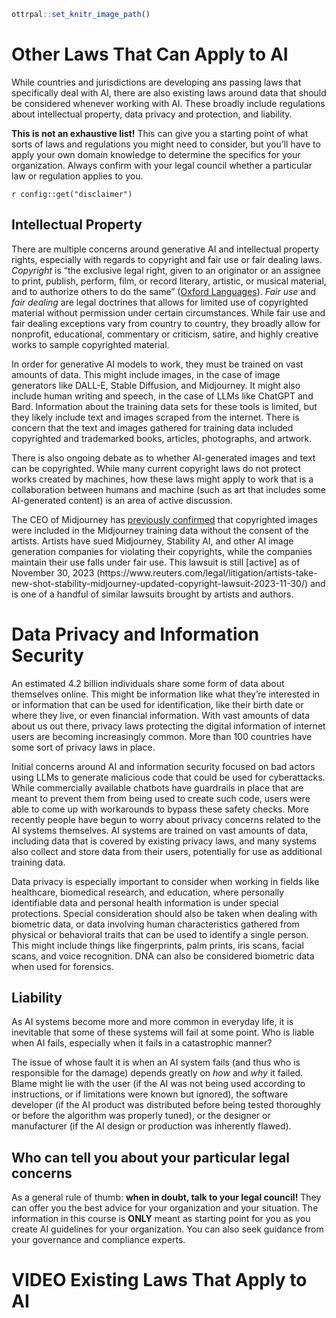 
```r
ottrpal::set_knitr_image_path()
```

# Other Laws That Can Apply to AI

While countries and jurisdictions are developing ans passing laws that specifically deal with AI, there are also existing laws around data that should be considered whenever working with AI. These broadly include regulations about intellectual property, data privacy and protection, and liability.

**This is not an exhaustive list!** This can give you a starting point of what sorts of laws and regulations you might need to consider, but you'll have to apply your own domain knowledge to determine the specifics for your organization. Always confirm with your legal council whether a particular law or regulation applies to you.

<div class = disclaimer>
`r config::get("disclaimer")`
</div>

## Intellectual Property

There are multiple concerns around generative AI and intellectual property rights, especially with regards to copyright and fair use or fair dealing laws. _Copyright_ is "the exclusive legal right, given to an originator or an assignee to print, publish, perform, film, or record literary, artistic, or musical material, and to authorize others to do the same" ([Oxford Languages](https://languages.oup.com/google-dictionary-en/)). _Fair use_ and _fair dealing_ are legal doctrines that allows for limited use of copyrighted material without permission under certain circumstances. While fair use and fair dealing exceptions vary from country to country, they broadly allow for nonprofit, educational, commentary or criticism, satire, and highly creative works to sample copyrighted material. 

In order for generative AI models to work, they must be trained on vast amounts of data. This might include images, in the case of image generators like DALL-E, Stable Diffusion, and Midjourney. It might also include human writing and speech, in the case of LLMs like ChatGPT and Bard. Information about the training data sets for these tools is limited, but they likely include text and images scraped from the internet. There is concern that the text and images gathered for training data included copyrighted and trademarked books, articles, photographs, and artwork. 

There is also ongoing debate as to whether AI-generated images and text can be copyrighted. While many current copyright laws do not protect works created by machines, how these laws might apply to work that is a collaboration between humans and machine (such as art that includes some AI-generated content) is an area of active discussion.

:::{.example}
The CEO of Midjourney has [previously confirmed](https://www.forbes.com/sites/robsalkowitz/2022/09/16/midjourney-founder-david-holz-on-the-impact-of-ai-on-art-imagination-and-the-creative-economy/?sh=141343b62d2b) that copyrighted images were included in the Midjourney training data without the consent of the artists. Artists have sued Midjourney, Stability AI, and other AI image generation companies for violating their copyrights, while the companies maintain their use falls under fair use. This lawsuit is still [active] as of November 30, 2023 (https://www.reuters.com/legal/litigation/artists-take-new-shot-stability-midjourney-updated-copyright-lawsuit-2023-11-30/) and is one of a handful of similar lawsuits brought by artists and authors.
:::

# Data Privacy and Information Security

An estimated 4.2 billion individuals share some form of data about themselves online. This might be information like what they're interested in or information that can be used for identification, like their birth date or where they live, or even financial information. With vast amounts of data about us out there, privacy laws protecting the digital information of internet users are becoming increasingly common. More than 100 countries have some sort of privacy laws in place.

Initial concerns around AI and information security focused on bad actors using LLMs to generate malicious code that could be used for cyberattacks. While commercially available chatbots have guardrails in place that are meant to prevent them from being used to create such code, users were able to come up with workarounds to bypass these safety checks. More recently people have begun to worry about privacy concerns related to the AI systems themselves. AI systems are trained on vast amounts of data, including data that is covered by existing privacy laws, and many systems also collect and store data from their users, potentially for use as additional training data. 

Data privacy is especially important to consider when working in fields like healthcare, biomedical research, and education, where personally identifiable data and personal health information is under special protections. Special consideration should also be taken when dealing with biometric data, or data involving human characteristics gathered from physical or behavioral traits that can be used to identify a single person. This might include things like fingerprints, palm prints, iris scans, facial scans, and voice recognition. DNA can also be considered biometric data when used for forensics.

## Liability

As AI systems become more and more common in everyday life, it is inevitable that some of these systems will fail at some point. Who is liable when AI fails, especially when it fails in a catastrophic manner?

The issue of whose fault it is when an AI system fails (and thus who is responsible for the damage) depends greatly on _how_ and _why_ it failed. Blame might lie with the user (if the AI was not being used according to instructions, or if limitations were known but ignored), the software developer (if the AI product was distributed before being tested thoroughly or before the algorithm was properly tuned), or the designer or manufacturer (if the AI design or production was inherently flawed). 

## Who can tell you about your particular legal concerns

As a general rule of thumb: **when in doubt, talk to your legal council!** They can offer you the best advice for your organization and your situation. The information in this course is **ONLY** meant as starting point for you as you create AI guidelines for your organization. You can also seek guidance from your governance and compliance experts.

# VIDEO Existing Laws That Apply to AI
